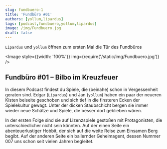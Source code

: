```yaml
---
slug: fundbuero-1
title: 'Fundbüro #01'
authors: [yollum,lipardus]
tags: [podcast,fundbuero,yollum,lipardus]
image: /img/Fundbuero.jpg
draft: false
---
```





`Lipardus` und `yollum` öffnen zum ersten Mal die Tür des Fundbüros

<Image style={{width: '100%'}} img={require('/static/img/Fundbuero.jpg')} />

<!--truncate-->

## Fundbüro #01 – Bilbo im Kreuzfeuer

In diesem Podcast findest du Spiele, die (beinahe) schon in Vergessenheit geraten sind. Edgar (`Lipardus`) und Jan (`yollum`) haben ein paar der neueren Kisten beiseite geschoben und sich tief in die finsteren Ecken der Spielekultur gewagt. Unter der dicken Staubschicht bergen sie immer wieder neue Schätze und Spiele, die besser dort geblieben wären.

In der ersten Folge sind sie auf Lizenzspiele gestoßen mit Protagonisten, die unterschiedlicher nicht sein könnten. Auf der einen Seite ein abenteuerlustiger Hobbit, der sich auf die weite Reise zum Einsamen Berg begibt. Auf der anderen Seite ein ballernder Geheimagent, dessen Nummer 007 uns schon seit vielen Jahren begleitet.

<ReactPlayer
    width="100%"
    height="50px"
    controls
    url='https://m10z.picnotes.de/Fundbuero/Fundbuero_001.mp3'
/>
